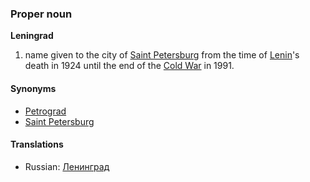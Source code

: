 ===Proper noun===
'''Leningrad'''

# name given to the city of [[Saint Petersburg]] from the time of [[Lenin]]'s death in 1924 until the end of the [[Cold War]] in 1991.

====Synonyms====
*[[Petrograd]]
*[[Saint Petersburg]]

====Translations====
*Russian: [[Ленинград]]